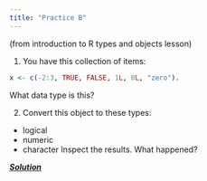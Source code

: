 ```yaml
---
title: "Practice B"
---
```


(from introduction to R types and objects lesson)


(@) You have this collection of items:
```r
x <- c(-2:3, TRUE, FALSE, 1L, 0L, "zero"). 
```
What data type is this? 

(@) Convert this object to these types:
  * logical
  * numeric
  * character
Inspect the results. What happened? 


[***Solution***](../practice/solution-B.qmd)
